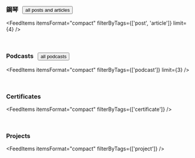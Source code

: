 <AuthorBanner />
<p>&nbsp;</p>
<h3>鋼琴&nbsp;&nbsp;
  <Link to='posts-and-articles'>
    <Button style={{marginTop: '8px'}}>all posts and articles</Button>
  </Link>
</h3>

<FeedItems
  itemsFormat="compact"
  filterByTags={['post', 'article']}
  limit={4}
/>

<p>&nbsp;</p>
<h3>Podcasts&nbsp;&nbsp;
  <Link to='tags/podcast'>
    <Button style={{marginTop: '8px'}}>all podcasts</Button>
  </Link>
</h3>

<FeedItems itemsFormat="compact" filterByTags={['podcast']} limit={3} />

<p>&nbsp;</p>

### Certificates

<FeedItems itemsFormat="compact" filterByTags={['certificate']} />

<p>&nbsp;</p>

### Projects

<FeedItems itemsFormat="compact" filterByTags={['project']} />
<p>&nbsp;</p>